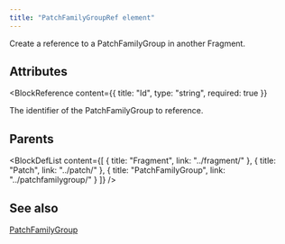 ```yaml
---
title: "PatchFamilyGroupRef element"
---
```



Create a reference to a PatchFamilyGroup in another Fragment.


## Attributes

<BlockWrapper>

  <BlockReference
    content={{
      title: "Id",
      type: "string",
      required: true
    }}
  >
  The identifier of the PatchFamilyGroup to reference.
  </BlockReference>

</BlockWrapper>


## Parents

<BlockDefList content={[
    {
      title: "Fragment",
      link: "../fragment/"
    },
    {
      title: "Patch",
      link: "../patch/"
    },
    {
      title: "PatchFamilyGroup",
      link: "../patchfamilygroup/"
    }
  ]}
/>

## See also
[PatchFamilyGroup](../patchfamilygroup/)